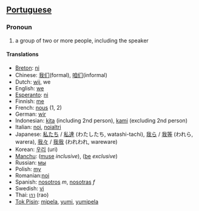 ==[[Portuguese]]==

===Pronoun===
# a group of two or more people, including the speaker

====Translations====
*[[Breton]]: [[ni]]
*Chinese: [[我们]](formal), [[咱们]](informal)
*Dutch: [[wij]], we
*English: [[we]]
*[[Esperanto]]: [[ni]]
*Finnish: [[me]]
*French: [[nous]] (1, 2)
*German: [[wir]]
*Indonesian: [[kita]] (including 2nd person), [[kami]] (excluding 2nd person)
*Italian: [[noi]], [[noialtri]]
*Japanese: [[私たち]] / [[私達]] (わたしたち, watashi-tachi), [[我ら]] / [[我等]] (われら, warera), [[我々]] / [[我我]] (われわれ, wareware)
*Korean: [[우리]] (uri)
*[[Manchu]]: ([[muse]] ''inclusive''), ([[be]] ''exclusive'')
*Russian: [[мы]]
*Polish: [[my]]
*Romanian:[[noi]]
*Spanish: [[nosotros]] ''m'', [[nosotras]] ''f''
*Swedish: [[vi]]
*Thai: [[เรา]] (rao)
*[[Tok Pisin]]: [[mipela]], [[yumi]], [[yumipela]]